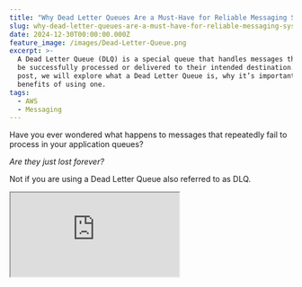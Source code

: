 ```yaml
---
title: "Why Dead Letter Queues Are a Must-Have for Reliable Messaging Systems"
slug: why-dead-letter-queues-are-a-must-have-for-reliable-messaging-systems
date: 2024-12-30T00:00:00.000Z
feature_image: /images/Dead-Letter-Queue.png
excerpt: >-
  A Dead Letter Queue (DLQ) is a special queue that handles messages that cannot
  be successfully processed or delivered to their intended destination. In this
  post, we will explore what a Dead Letter Queue is, why it’s important, and the
  benefits of using one.
tags:
  - AWS
  - Messaging
---
```

Have you ever wondered what happens to messages that repeatedly fail to process in your application queues?

_Are they just lost forever?_

Not if you are using a Dead Letter Queue also referred to as DLQ.

<iframe src="https://www.youtube.com/embed/0gmNQdkHkzg?feature=oembed" />

In this post, we will explore what a Dead Letter Queue is, why it’s important, and the benefits of using one.

I will use Amazon SQS to explore and demonstrate DLQ, but the core concepts apply to most queuing technologies.

Thanks to AWS for sponsoring this post.

## Sample Application Message Handler

For this post, I will use the same message handler I used in the blog post that we explored the AWS Message Processing Framework.

<BlogLink
  href="/blog/aws-message-processing-framework/"
  title="A Step-by-Step Guide to AWS Message Processing with Amazon SQS in .NET"
  description="The AWS Message Processing Framework for .NET is an AWS-native toolkit for building .NET applications with messaging services like SQS and EventBridge. Let’s learn how to start using it when creating .NET applications on AWS."
  authorImage="/images/logo-512x512-14.png"
  authorName="Rahul Nath"
  authorTitle="Rahul Pulikkot Nath"
  featureImage="/images/AWS-Message-Processing-Fwk--1-.png"
/>

The `WeatherForecastAddedEventHandler` processes messaging coming into Amazon SQS. If the message content has the word 'Exception' it throws an exception in the handler.

Otherwise it successfully processes and removes the message from the Queue.

```csharp
class WeatherForecastAddedEventHandler: IMessageHandler<WeatherForecastAddedEvent>
{
    public Task<MessageProcessStatus> HandleAsync(
        MessageEnvelope<WeatherForecastAddedEvent> messageEnvelope, CancellationToken token = default)
    {
        if (messageEnvelope.Message.Summary.Contains("Exception"))
        {
            Log.Error(
                "Error processing weather forecast added event message {DateTime} and {Temperature}",
                messageEnvelope.Message.DateTime, messageEnvelope.Message.TemperatureC);
            
            throw new Exception(messageEnvelope.Message.Summary);
        }

        Log.Information(
            "Processed WeatherForecastAddedEvent with {DateTime} {TemperatureC}",
            messageEnvelope.Message.DateTime, messageEnvelope.Message.TemperatureC);
        return Task.FromResult(MessageProcessStatus.Success());
    }
}

```

## What Happens When There Is No Dead Letter Queue?

To understand the use of a Dead Letter Queue, let's first understand what happens when we don't have one set up.

Any time a message with the content 'Exception' is processed, the handler code throws an exception.

Once the message timeout expires, the message is put back into the source SQS Queue, making it available for a consumer to pick that up again.

This behavior is useful when the error is due to a transient one.

💡

__A Transient error, also known as a transient fault or soft error, is a temporary error in a system or network that resolves itself quickly.__

In cases where the error is transient, the handler is likely to succeed in the subsequent try to process the message and remove it from the queue.

However, when the error is not transient, the message will be in an infinite loop. Null references, invalid business scenarios, unhandled code scenarios, etc., can be some of the cases for these errors.

### Problems of Not Having a Dead Letter Queue

Failed messages are available in the source SQS queue after the default visibility timeout.

These messages take up unnecessary time and resources, as they are processed repeatedly only to be put back into the queue.

As the number of failed messages increases, it takes up significant time and also blocks other messages coming into the queue from being picked up sooner.

Some of the problems of not having a Dead Letter Queue are

1.  Processing Bottlenecks
2.  Inefficient Resource Use
3.  Increased Manual Effort
4.  Message Loss

Cleaning up the source SQS queue, investigating error messages, and purging them involves additional developer time and effort.

Depending on the Queue and the settings, these error messages might also be completely lost after the queue's retention period.

## Advantages of Having a Dead Letter Queue

💡

__A__ _****Dead Letter Queue (DLQ)****_ __is a special queue that handles messages that cannot be successfully processed or delivered to their intended destination.__

Messages are sent to the DLQ after exceeding a retry threshold or encountering errors, allowing you to isolate and inspect problematic messages without disrupting the main application flow.

Amazon SQS supports setting up a Dead-letter queue directly on the source queue and configure the 'Maximum receives' count setting along with it.

Setting this will be different based on the type of Queue and where you are hosting it.

![](/images/image-2.png)

Setting up a Dead Letter Queue on Amazon SQS

Once the message is retried for the configured number of times, it is automatically moved to the Dead Letter Queue, taking it out of the standard message processing flow.

With a Dead Letter Queue set up, failed messages are automatically moved out of the source queue, freeing it for new messages. This stops unnecessary processing and resource usage, processing the same message repeatedly.

Developers need to monitor and look only at the Dead Letter queue for failed messages and identify the root cause of them.

You can also configure the retention period on these Dead Letter Queues so messages are not automatically deleted or lost forever.
